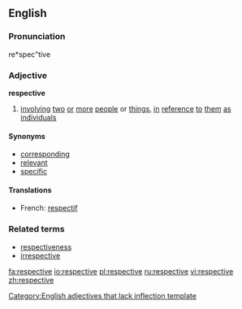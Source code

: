==English==

===Pronunciation===
re*spec"tive

===Adjective===
'''respective'''

# [[involve|involving]] [[two]] [[or]] [[more]] [[people]] or [[thing]]s, [[in]] [[reference]] [[to]] [[them]] [[as]] [[individual]]s

====Synonyms====
* [[corresponding]]
* [[relevant]]
* [[specific]]

====Translations====
{{top}}
*French: [[respectif]]
{{mid}}
{{bottom}}

===Related terms===
* [[respectiveness]]
* [[irrespective]]

[[Category:English adjectives that lack inflection template]]

[[fa:respective]]
[[io:respective]]
[[pl:respective]]
[[ru:respective]]
[[vi:respective]]
[[zh:respective]]